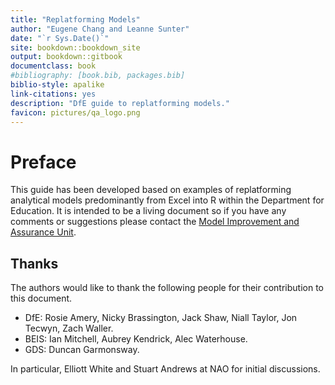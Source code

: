 ```yaml
--- 
title: "Replatforming Models"
author: "Eugene Chang and Leanne Sunter"
date: "`r Sys.Date()`"
site: bookdown::bookdown_site
output: bookdown::gitbook
documentclass: book
#bibliography: [book.bib, packages.bib]
biblio-style: apalike
link-citations: yes
description: "DfE guide to replatforming models."
favicon: pictures/qa_logo.png
---
```


# Preface {-}

This guide has been developed based on examples of replatforming analytical models predominantly from Excel into R within the Department for Education.  It is intended to be a living document so if you have any comments or suggestions please contact the [Model Improvement and Assurance Unit](modellingandqa@Educationgovuk.onmicrosoft.com).  

##  Thanks

The authors would like to thank the following people for their contribution to this document.

* DfE: Rosie Amery, Nicky Brassington, Jack Shaw, Niall Taylor, Jon Tecwyn, Zach Waller.
* BEIS: Ian Mitchell, Aubrey Kendrick, Alec Waterhouse.
* GDS: Duncan Garmonsway.

In particular, Elliott White and Stuart Andrews at NAO for initial discussions.
